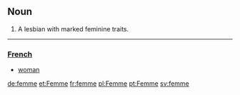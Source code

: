 ==Noun==
# A lesbian with marked feminine traits.


----

===[[French]]===
*[[woman]]

[[de:femme]]
[[et:Femme]]
[[fr:femme]]
[[pl:Femme]]
[[pt:Femme]]
[[sv:femme]]